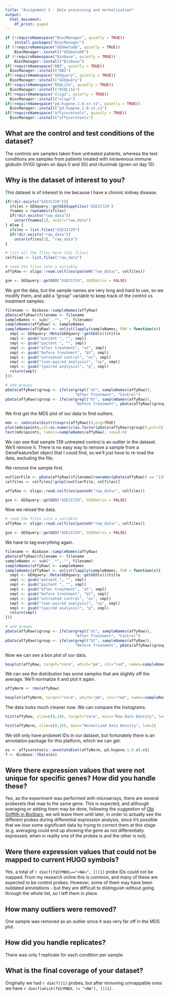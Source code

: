 ```yaml
---
title: "Assignment 1 - Data processing and normalization"
output:
  html_document:
    df_print: paged
---
```


```r

if (!requireNamespace("BiocManager", quietly = TRUE))
    install.packages("BiocManager")
if (!requireNamespace("GEOmetadb", quietly = TRUE))
    BiocManager::install("GEOmetadb")
if (!requireNamespace("Biobase", quietly = TRUE))
    BiocManager::install("Biobase")
if(!requireNamespace("DBI", quietly = TRUE))
  BiocManager::install("DBI")
if(!requireNamespace("GEOquery", quietly = TRUE))
  BiocManager::install("GEOquery")
if(!requireNamespace("RSQLite", quietly = TRUE))
  BiocManager::install("RSQLite")
if(!requireNamespace("oligo", quietly = TRUE))
  BiocManager::install("oligo")
if(!requireNamespace("pd.hugene.1.0.st.v1", quietly = TRUE))
  BiocManager::install("pd.hugene.1.0.st.v1")
if(!requireNamespace("affycoretools", quietly = TRUE))
  BiocManager::install("affycoretools")

```

## What are the control and test conditions of the dataset?
The controls are samples taken from untreated patients, whereas the test conditions
are samples from patients treated with intravenous immune globulin (IVIG) (given on days 0 and 30) and rituximab (given on day 15).

## Why is the dataset of interest to you?
This dataset is of interest to me because I have a chronic kidney disease.

```r
if(!dir.exists("GSE31729")){
  sfiles = GEOquery::getGEOSuppFiles('GSE31729')
  fnames = rownames(sfiles)
  if(!dir.exists("raw_data"))
    untar(fnames[1], exdir="raw_data")
} else {
  sfiles = list.files("GSE31729")
  if(!dir.exists("raw_data"))
    untar(sfiles[3], "raw_data")
}

# list all the files here (CEL files)
celfiles <- list.files("raw_data")

# read the files into a variable
affyRaw <- oligo::read.celfiles(paste0("raw_data/", celfiles))

gse <- GEOquery::getGEO("GSE31729", GSEMatrix = FALSE)

```


We got the data, but the sample names are very long and hard to use, so we modify them, and add a "group" variable to keep track of the control vs treatment samples.
```r
filename <- Biobase::sampleNames(affyRaw)
pData(affyRaw)$filename <- filename
sampleNames <- sub("_.*", "", filename)
sampleNames(affyRaw) <- sampleNames
sampleNames(affyRaw) <- unlist(lapply(sampleNames, FUN = function(x){
  smpl <- GEOquery::Meta(GEOquery::getGEO(x))$title
  smpl <- gsub("patient ", "", smpl)
  smpl <- gsub("paitent ", "", smpl)
  smpl <- gsub("after treatment", "at", smpl)
  smpl <- gsub("before treatment", "bt", smpl)
  smpl <- gsub("untreated control", "uc", smpl)
  smpl <- gsub("(non-paired analysis)", "np", smpl)
  smpl <- gsub("(paired analysis)", "p", smpl)
  return(smpl)
}))

# add groups
pData(affyRaw)$group <- ifelse(grepl("at", sampleNames(affyRaw)),
                               "After Treatment", "Control")
pData(affyRaw)$group <- ifelse(grepl("bt", sampleNames(affyRaw)),
                               "Before Treatment", pData(affyRaw)$group)

```

We first get the MDS plot of our data to find outliers.
```r

mds <- cmdscale(dist(t(exprs(affyRaw))),eig=TRUE)
plot(mds$points,col=as.numeric(as.factor(pData(affyRaw)$group)),pch=19,main="MDS")
text(mds$points, labels=sampleNames(affyRaw), cex=0.6)
```

We can see that sample 139 untreated control is an outlier in the dataset. We'll remove it. There is no easy way to remove a sample from a GeneFeatureSet object that I could find, so we'll just have to re-load the data, excluding the file. 

We remove the sample first.
```r
outlierFile <- pData(affyRaw)$filename[rownames(pData(affyRaw)) == "139 uc (np)"]
celfiles <- celfiles[!grepl(outlierFile, celfiles)]

affyRaw <- oligo::read.celfiles(paste0("raw_data/", celfiles))

gse <- GEOquery::getGEO("GSE31729", GSEMatrix = FALSE)

```

Now we reload the data.
```r
# read the files into a variable
affyRaw <- oligo::read.celfiles(paste0("raw_data/", celfiles))

gse <- GEOquery::getGEO("GSE31729", GSEMatrix = FALSE)
```

We have to tag everything again.
```r
filename <- Biobase::sampleNames(affyRaw)
pData(affyRaw)$filename <- filename
sampleNames <- sub("_.*", "", filename)
sampleNames(affyRaw) <- sampleNames
sampleNames(affyRaw) <- unlist(lapply(sampleNames, FUN = function(x){
  smpl <- GEOquery::Meta(GEOquery::getGEO(x))$title
  smpl <- gsub("patient ", "", smpl)
  smpl <- gsub("paitent ", "", smpl)
  smpl <- gsub("after treatment", "at", smpl)
  smpl <- gsub("before treatment", "bt", smpl)
  smpl <- gsub("untreated control", "uc", smpl)
  smpl <- gsub("(non-paired analysis)", "np", smpl)
  smpl <- gsub("(paired analysis)", "p", smpl)
  return(smpl)
}))

# add groups
pData(affyRaw)$group <- ifelse(grepl("at", sampleNames(affyRaw)),
                               "After Treatment", "Control")
pData(affyRaw)$group <- ifelse(grepl("bt", sampleNames(affyRaw)),
                               "Before Treatment", pData(affyRaw)$group)

```

Now we can see a box plot of our data. 
```r
boxplot(affyRaw, target="core", which="pm", col="red", names=sampleNames(affyRaw), main="Raw Sample Expression", las=3)
```

We can see the distribution has some samples that are slightly off the average. We'll normalize it and plot it again.

```r

affyNorm <- rma(affyRaw)

boxplot(affyNorm, target="core", which="pm", col="red", names=sampleNames(affyNorm), main="Normalized Sample Expression" , las=3)
```

The data looks much cleaner now. We can compare the histograms.
```r

hist(affyRaw, xlim=c(0,16), target="core", main="Raw Data Density", lwd=2)

hist(affyNorm, xlim=c(0,16), main="Normalized Data Density", lwd=2)

```

We still only have probeset IDs in our dataset, but fortunately there is an annotation package for this platform, which we can get.
```r
es <- affycoretools::annotateEset(affyNorm, pd.hugene.1.0.st.v1)
f <- Biobase::fData(es)
```


## Were there expression values that were not unique for specific genes? How did you handle these?
Yes, as the experiment was performed with microarrays, there are several probesets that map to the same gene. This is expected, and although averaging or adding them may be done, following the suggestion of [Obi Griffith in BioStars](https://www.biostars.org/p/51756/), we will leave them until later, in order to actually see the different probes during differential expression analysis, since it's possible that we lose some significant data by trying to correct them at this stage (e.g. averaging could end up showing the gene as not differentially expressed, when in reality one of the probes is and the other is not).

## Were there expression values that could not be mapped to current HUGO symbols?
Yes, a total of `r dim(f[f$SYMBOL=="<NA>", ])[1]` probe IDs could not be mapped. From my research online this is common, and many of these are expected to be control probes. However, some of them may have been outdated annotations - but they are difficult to distinguish without going through the whole list, so I left them in place.

## How many outliers were removed?
One sample was removed as an outlier since it was very far off in the MDS plot. 

## How did you handle replicates?
There was only 1 replicate for each condition per sample.

## What is the final coverage of your dataset?
Originally we had `r dim(f)[1]` probes, but after removing unmappable ones we have `r dim(f[which(f$SYMBOL != "<NA"), ])[1]`.
